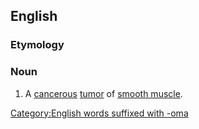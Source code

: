 ==English==
{{wikipedia}}

===Etymology===
{{affix|en|leio-|myo-|sarcoma|lang=en}}

===Noun===
{{en-noun|s|leiomyosarcomata}}

# {{lb|en|pathology}} A [[cancerous]] [[tumor]] of [[smooth muscle]].

[[Category:English words suffixed with -oma]]